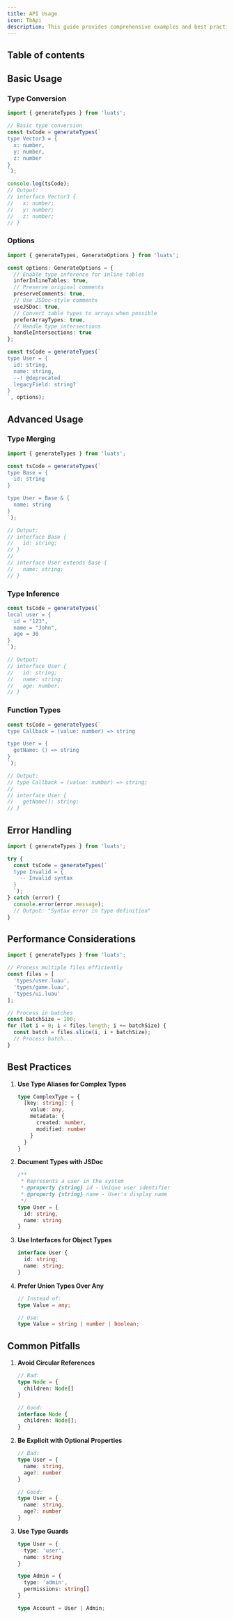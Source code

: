 ```yaml
---
title: API Usage
icon: TbApi
description: This guide provides comprehensive examples and best practices for using the LuaTS API.
---
```


## Table of contents
<InlineTOC items={toc} />

## Basic Usage

### Type Conversion

```typescript
import { generateTypes } from 'luats';

// Basic type conversion
const tsCode = generateTypes(`
type Vector3 = {
  x: number,
  y: number,
  z: number
}
`);

console.log(tsCode);
// Output:
// interface Vector3 {
//   x: number;
//   y: number;
//   z: number;
// }
```

### Options

```typescript
import { generateTypes, GenerateOptions } from 'luats';

const options: GenerateOptions = {
  // Enable type inference for inline tables
  inferInlineTables: true,
  // Preserve original comments
  preserveComments: true,
  // Use JSDoc-style comments
  useJSDoc: true,
  // Convert table types to arrays when possible
  preferArrayTypes: true,
  // Handle type intersections
  handleIntersections: true
};

const tsCode = generateTypes(`
type User = {
  id: string,
  name: string,
  --! @deprecated
  legacyField: string?
}
`, options);
```

## Advanced Usage

### Type Merging

```typescript
import { generateTypes } from 'luats';

const tsCode = generateTypes(`
type Base = {
  id: string
}

type User = Base & {
  name: string
}
`);

// Output:
// interface Base {
//   id: string;
// }
// 
// interface User extends Base {
//   name: string;
// }
```

### Type Inference

```typescript
const tsCode = generateTypes(`
local user = {
  id = "123",
  name = "John",
  age = 30
}
`);

// Output:
// interface User {
//   id: string;
//   name: string;
//   age: number;
// }
```

### Function Types

```typescript
const tsCode = generateTypes(`
type Callback = (value: number) => string

type User = {
  getName: () => string
}
`);

// Output:
// type Callback = (value: number) => string;
// 
// interface User {
//   getName(): string;
// }
```

## Error Handling

```typescript
import { generateTypes } from 'luats';

try {
  const tsCode = generateTypes(`
  type Invalid = {
    -- Invalid syntax
  }
  `);
} catch (error) {
  console.error(error.message);
  // Output: "Syntax error in type definition"
}
```

## Performance Considerations

```typescript
import { generateTypes } from 'luats';

// Process multiple files efficiently
const files = [
  'types/user.luau',
  'types/game.luau',
  'types/ui.luau'
];

// Process in batches
const batchSize = 100;
for (let i = 0; i < files.length; i += batchSize) {
  const batch = files.slice(i, i + batchSize);
  // Process batch...
}
```

## Best Practices

1. **Use Type Aliases for Complex Types**
   ```typescript
   type ComplexType = {
     [key: string]: {
       value: any,
       metadata: {
         created: number,
         modified: number
       }
     }
   }
   ```

2. **Document Types with JSDoc**
   ```typescript
   /**
    * Represents a user in the system
    * @property {string} id - Unique user identifier
    * @property {string} name - User's display name
    */
   type User = {
     id: string,
     name: string
   }
   ```

3. **Use Interfaces for Object Types**
   ```typescript
   interface User {
     id: string;
     name: string;
   }
   ```

4. **Prefer Union Types Over Any**
   ```typescript
   // Instead of:
   type Value = any;
   
   // Use:
   type Value = string | number | boolean;
   ```

## Common Pitfalls

1. **Avoid Circular References**
   ```typescript
   // Bad:
   type Node = {
     children: Node[]
   }
   
   // Good:
   interface Node {
     children: Node[];
   }
   ```

2. **Be Explicit with Optional Properties**
   ```typescript
   // Bad:
   type User = {
     name: string,
     age?: number
   }
   
   // Good:
   type User = {
     name: string,
     age?: number
   }
   ```

3. **Use Type Guards**
   ```typescript
   type User = {
     type: 'user',
     name: string
   }
   
   type Admin = {
     type: 'admin',
     permissions: string[]
   }
   
   type Account = User | Admin;
   ```